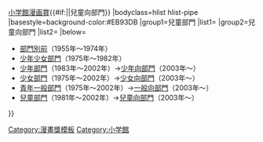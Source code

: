 {{Navbox
|name=小學館漫畫賞兒童向部門
|title={{#if:{{{1|}}}|{{{1|}}}|}}[[小学館漫画賞]]{{#if:{{{2|}}}|{{{2|}}}|兒童向部門}}
|bodyclass=hlist hlist-pipe
|basestyle=background-color:#EB93DB
|group1=兒童部門
|list1={{Navbox|child
 |basestyle=background-color:#EB93DB
 |group1=1980年代
 |list1=
*81 [[哆啦A夢]]（[[藤子不二雄]]）
*82 [[電子神童]],{{tsl|ja|こんにちはマイコン|電腦你好}}（{{tsl|ja|すがやみつる|菅谷充}}）
*83 {{tsl|ja|パンク・ポンク|Panku Ponk}}（[[立入晴子]]）
*84 [[金肉人]]（[[蚵仔煎]]）
*85 {{tsl|ja|あさりちゃん|鹹蛋丫頭}}（[[室山真弓]]）
*86 [[加油！吉塔斯]]（{{tsl|ja|ながいのりあき|長井紀昭}}）
*87 {{tsl|ja|つるピカハゲ丸|光頭仔阿丸}}（{{tsl|ja|のむらしんぼ|野村伸保}}）
*88 {{tsl|ja|おぼっちゃまくん|烏龍少爺}}（[[小林善紀|小林善範]]）
*89 {{tsl|ja|「まりちゃん」シリーズ|瑪麗系列}}（[[上原希美子]]）
 |group2=1990年代
 |list2=
*90 {{tsl|ja|あまいぞ!男吾|甜蜜！男吾}}（{{tsl|ja|Moo.念平}}）
*91 [[鬥球兒彈平]]（[[越田哲弘]]）
*92 [[城市風雲兒]]（[[青山剛昌]]）
*93 {{tsl|ja|ワン・モア・ジャンプ|溜冰娃娃}}（[[赤石路代]]）
*94 {{tsl|ja|おれは男だ! くにおくん|我是男子漢}}（{{tsl|ja|穴久保幸作}}）
*95 {{tsl|ja|こっちむいて!みい子|山田小蜜子}}（[[小野繪里子]]）
*96 [[熱鬥小馬]]（{{tsl|ja|つの丸|津野丸}}）
*97 {{tsl|ja|忍ペンまん丸|忍者企鵝萬丸}}（{{tsl|ja|いがらしみきお|五十嵐三喜夫}}）
*98[[天使口紅]]（[[新井清子]]）
*99 [[外星人田中太郎]]（{{tsl|ja|ながとしやすなり|永壽泰成}}）
 |group3=2000年代
 |list3=
*00 {{tsl|ja|世紀末リーダー伝たけし!|世紀末領袖傳}}（[[島袋光年]]）
*01 {{tsl|ja|ぷくぷく天然かいらんばん|狗狗的小鎮日記}}（[[龍山沙由里]]）
*02 [[貯金大冒險]]（{{tsl|ja|樫本学ヴ|樫本學}}）
}}
|group2=兒童向部門
|list2={{Navbox|child
 |basestyle=background-color:#EB93DB
 |group1=2000年代
 |list1=
*03 [[魔法咪路咪路]]（[[篠塚廣夢]]）
*04 [[Keroro軍曹]]（[[吉崎觀音]]）/{{tsl|ja|絶体絶命でんぢゃらすじーさん|危險爺爺}}（{{tsl|ja|曽山一寿|曾山一寿}}）
*05 [[動物橫町]]（[[前川涼]]）
*06 [[偶像宣言]]（[[中原杏]]）
*07 [[衰仔擦膠]]（{{tsl|ja|村瀬範行|村瀨範行}}）
*08 [[少女的秘密心事]]（[[藪內優]]）
*09 [[企鵝找麻煩]]（{{tsl|ja|永井ゆうじ|永井裕二}}）
 |group2=2010年代
 |list2=
*10 [[夢色蛋糕師]]（[[松本夏實]]）
*11 [[閃電十一人 (遊戲)|閃電十一人]]（{{tsl|ja|やぶのてんや|藪野天也}}）
*12 [[怪盜Joker]]（[[高橋英靖]]）
*13 [[絕叫學級]]（[[石川惠美]]）
*14 [[妖怪手錶系列|妖怪手錶]]（{{tsl|ja|小西紀行}}）
*15 {{tsl|ja|ウソツキ!ゴクオーくん|謊運！獄王}}（{{tsl|ja|吉もと誠|吉本誠}}）
*16 {{tsl|ja|いじめ (漫画)|我不要一個人}}（[[五十嵐薰]]）
}}
|below=
*[[template:小學館漫畫賞|部門別前]]（1955年〜1974年）
*[[template:小学馆漫画赏少年少女部门|少年少女部門]]（1975年〜1982年）
*[[template:小學館漫畫賞少年向部門|少年部門]]（1983年〜2002年）→[[template:小學館漫畫賞少年向部門|少年向部門]]（2003年〜）
*[[template:小學館漫畫賞少女向部門|少女部門]]（1975年〜2002年）→[[template:小學館漫畫賞少女向部門|少女向部門]]（2003年〜）
*[[template:小學館漫畫賞一般向部門|青年一般部門]]（1975年〜2002年）→[[template:小學館漫畫賞一般向部門|一般向部門]]（2003年〜）
*[[template:小學館漫畫賞兒童向部門|兒童部門]]（1981年〜2002年）→[[template:小學館漫畫賞兒童向部門|兒童向部門]]（2003年〜）
}}<noinclude>
[[Category:漫畫獎模板]]
[[Category:小学館]]
</noinclude>